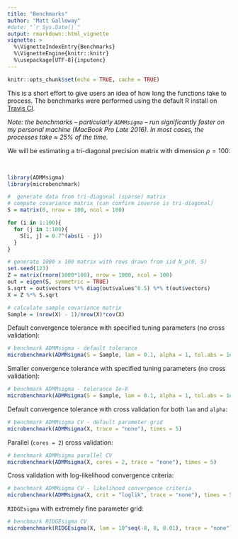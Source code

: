 ```yaml
---
title: "Benchmarks"
author: "Matt Galloway"
#date: "`r Sys.Date()`"
output: rmarkdown::html_vignette
vignette: >
  %\VignetteIndexEntry{Benchmarks}
  %\VignetteEngine{knitr::knitr}
  %\usepackage[UTF-8]{inputenc}
---
```


```r
knitr::opts_chunk$set(echo = TRUE, cache = TRUE)
```

This is a short effort to give users an idea of how long the functions take to process. The benchmarks were performed using the default R install on [Travis CI](https://travis-ci.org/).

*Note: the benchmarks -- particularly `ADMMsigma` -- run significantly faster on my personal machine (MacBook Pro Late 2016). In most cases, the processes take $\approx$ 25\% of the time.*

We will be estimating a tri-diagonal precision matrix with dimension $p = 100$:

<br>\vspace{0.5cm}
```r
library(ADMMsigma)
library(microbenchmark)

#  generate data from tri-diagonal (sparse) matrix
# compute covariance matrix (can confirm inverse is tri-diagonal)
S = matrix(0, nrow = 100, ncol = 100)

for (i in 1:100){
  for (j in 1:100){
    S[i, j] = 0.7^(abs(i - j))
  }
}

# generate 1000 x 100 matrix with rows drawn from iid N_p(0, S)
set.seed(123)
Z = matrix(rnorm(1000*100), nrow = 1000, ncol = 100)
out = eigen(S, symmetric = TRUE)
S.sqrt = out$vectors %*% diag(out$values^0.5) %*% t(out$vectors)
X = Z %*% S.sqrt

# calculate sample covariance matrix
Sample = (nrow(X) - 1)/nrow(X)*cov(X)

```

Default convergence tolerance with specified tuning parameters (no cross validation):

```r

# benchmark ADMMsigma - default tolerance
microbenchmark(ADMMsigma(S = Sample, lam = 0.1, alpha = 1, tol.abs = 1e-4, tol.rel = 1e-4, trace = "none"))

```

Smaller convergence tolerance with specified tuning parameters (no cross validation):

```r

# benchmark ADMMsigma - tolerance 1e-8
microbenchmark(ADMMsigma(S = Sample, lam = 0.1, alpha = 1, tol.abs = 1e-8, tol.rel = 1e-8, trace = "none"))

```

Default convergence tolerance with cross validation for both `lam` and `alpha`:

```r

# benchmark ADMMsigma CV - default parameter grid
microbenchmark(ADMMsigma(X, trace = "none"), times = 5)

```

Parallel (`cores = 2`) cross validation:

```r

# benchmark ADMMsigma parallel CV
microbenchmark(ADMMsigma(X, cores = 2, trace = "none"), times = 5)

```

Cross validation with log-likelihood convergence criteria:

```r

# benchmark ADMMsigma CV - likelihood convergence criteria
microbenchmark(ADMMsigma(X, crit = "loglik", trace = "none"), times = 5)

```

`RIDGEsigma` with extremely fine parameter grid:

```r

# benchmark RIDGEsigma CV
microbenchmark(RIDGEsigma(X, lam = 10^seq(-8, 8, 0.01), trace = "none"), times = 5)

```

